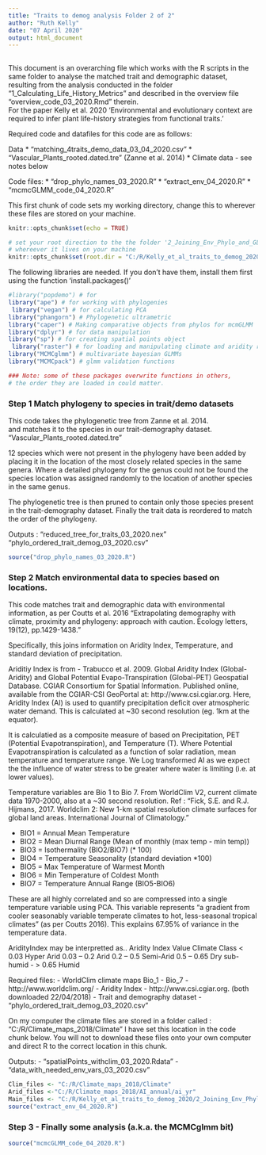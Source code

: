 ```yaml
---
title: "Traits to demog analysis Folder 2 of 2"
author: "Ruth Kelly"
date: "07 April 2020"
output: html_document
---
```



## 

This document is an overarching file which works with the R scripts in the same folder to analyse the matched trait and demographic dataset, resulting from the analysis conducted in the folder "1_Calculating_Life_History_Metrics" and described in the overview file "overview_code_03_2020.Rmd" therein.   
For the paper Kelly et al. 2020 'Environmental and evolutionary context are required to infer plant life-history strategies from functional traits.'

Required code and datafiles for this code are as follows:

Data
 * "matching_4traits_demo_data_03_04_2020.csv"
 * "Vascular_Plants_rooted.dated.tre"  (Zanne et al. 2014)
 * Climate data - see notes below
 
Code files: 
 * "drop_phylo_names_03_2020.R" 
 * "extract_env_04_2020.R"
 * "mcmcGLMM_code_04_2020.R"
 
This first chunk of code sets my working directory, change this to wherever these files are stored on your machine. 

```r
knitr::opts_chunk$set(echo = TRUE)

# set your root direction to the the folder '2_Joining_Env_Phylo_and_GLMMing' 
# whereever it lives on your machine
knitr::opts_chunk$set(root.dir = "C:/R/Kelly_et_al_traits_to_demog_2020/2_Joining_Env_Phylo_and_GLMMs")
```



The following libraries are needed.  If you don't have them, install them first using the function 'install.packages()'

```r
#library("popdemo") # for 
library("ape") # for working with phylogenies
 library("vegan") # for calculating PCA
library("phangorn") # Phylogenetic ultrametric
library("caper") # Making comparative objects from phylos for mcmGLMM
library("dplyr") # for data manipulation
library("sp") # for creating spatial points object
 library("raster") # for loading and manipulating climate and aridity rasters
library("MCMCglmm") # multivariate bayesian GLMMs
library("MCMCpack") # glmm validation functions

### Note: some of these packages overwrite functions in others, 
# the order they are loaded in could matter. 


```


### Step 1 Match phylogeny to species in trait/demo datasets 

This code takes the phylogenetic tree from Zanne et al. 2014.  
 and matches it to the species in our trait-demography dataset. 
"Vascular_Plants_rooted.dated.tre"


12 species which were not present in the phylogeny have been added by 
placing it in the location of the most closely related species in the same genera.
Where a detailed phylogeny for the genus could not be found the species location was assigned randomly to the location of another species in the same genus. 

The phylogenetic tree is then pruned to contain only those species present in the trait-demography dataset. Finally the trait data is reordered to match the order of the phylogeny. 

Outputs : 
"reduced_tree_for_traits_03_2020.nex"
"phylo_ordered_trait_demog_03_2020.csv"


```r
source("drop_phylo_names_03_2020.R")
```


### Step 2 Match environmental data to species based on locations.

This code matches trait and demographic data with environmental information,
as per Coutts et al. 2016 "Extrapolating demography with climate, proximity and phylogeny: approach with caution. Ecology letters, 19(12), pp.1429-1438."

Specifically, this joins information on Aridity Index, Temperature, and standard deviation of precipitation. 

Ariditiy Index is from - Trabucco et al. 2009. Global Aridity Index (Global-Aridity) and Global Potential Evapo-Transpiration (Global-PET) Geospatial Database. CGIAR Consortium for Spatial Information. Published online, available from the CGIAR-CSI GeoPortal at:  http://www.csi.cgiar.org. Here, Aridity Index (AI) is used to quantify precipitation deficit over atmospheric water demand. This is calculated at ~30 second resolution (eg. 1km at the equator).

It is calculatied as a composite measure of based on  Precipitation, PET (Potential Evapotranspiration), and Temperature (T). Where Potential Evapotranspiration is calculated as a function of solar radiation, mean temperature and temperature range.  We Log transformed AI as we expect the the influence of water stress to be greater where water is limiting (i.e. at lower values).

Temperature variables are Bio 1 to Bio 7. From WorldClim V2, current climate data 1970-2000, also at a ~30 second resolution. Ref : "Fick, S.E. and R.J. Hijmans, 2017. Worldclim 2: New 1-km spatial resolution climate surfaces for global land areas. International Journal of Climatology."

  * BIO1 = Annual Mean Temperature
  * BIO2 = Mean Diurnal Range (Mean of monthly (max temp - min temp))
  * BIO3 = Isothermality (BIO2/BIO7) (* 100)
  * BIO4 = Temperature Seasonality (standard deviation *100)
  * BIO5 = Max Temperature of Warmest Month
  * BIO6 = Min Temperature of Coldest Month
  * BIO7 = Temperature Annual Range (BIO5-BIO6)


These are all highly correlated and so are compressed into a single temperature variable using PCA. This variable represents "a gradient from cooler seasonably variable temperate climates to hot, less-seasonal tropical climates" (as per Coutts 2016). This explains 67.95% of variance in the temperature data. 


AridityIndex may be interpretted as..
 Aridity Index Value 		Climate Class
    < 0.03			           Hyper Arid
 0.03 – 0.2			           Arid
 0.2 – 0.5			            Semi-Arid
 0.5 – 0.65			        Dry sub-humid
  - > 0.65			                 Humid

Required files: 
  - WorldClim climate maps Bio_1 - Bio_7 - http://www.worldclim.org/
  - Aridity Index - http://www.csi.cgiar.org. (both downloaded 22/04/2018)
  - Trait and demography dataset - "phylo_ordered_trait_demog_03_2020.csv"

On my computer the climate files are stored in a folder called :
"C:/R/Climate_maps_2018/Climate"  I have set this location in the code chunk below. You will not to download these files onto your own computer and 
direct R to the correct location in this chunk. 


Outputs: 
  - "spatialPoints_withclim_03_2020.Rdata"
  - "data_with_needed_env_vars_03_2020.csv"
  

```r
Clim_files <- "C:/R/Climate_maps_2018/Climate"
Arid_files <-"C:/R/Climate_maps_2018/AI_annual/ai_yr"
Main_files <- "C:/R/Kelly_et_al_traits_to_demog_2020/2_Joining_Env_Phylo_and_GLMMing"
source("extract_env_04_2020.R")
```

### Step 3 - Finally some analysis (a.k.a. the MCMCglmm bit)

```r
source("mcmcGLMM_code_04_2020.R") 
```

